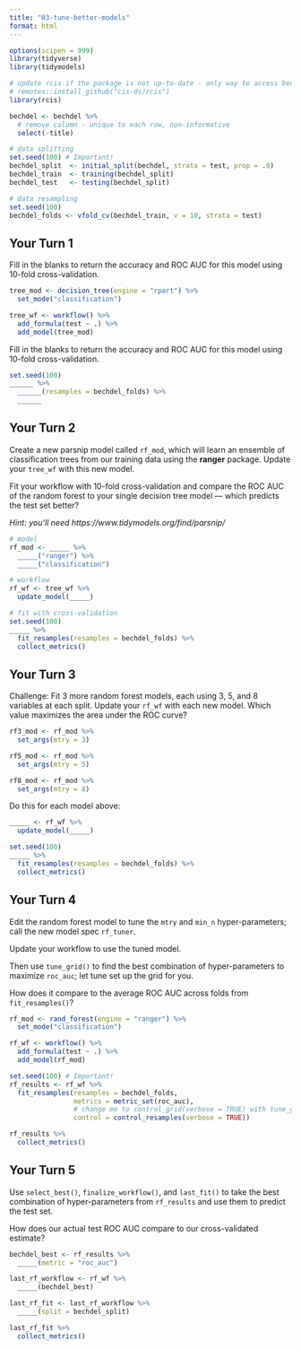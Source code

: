 ```yaml
---
title: "03-tune-better-models"
format: html
---
```


```r
options(scipen = 999)
library(tidyverse)
library(tidymodels)

# update rcis if the package is not up-to-date - only way to access bechdel
# remotes::install_github("cis-ds/rcis")
library(rcis)

bechdel <- bechdel %>%
  # remove column - unique to each row, non-informative
  select(-title)

# data splitting
set.seed(100) # Important!
bechdel_split  <- initial_split(bechdel, strata = test, prop = .9)
bechdel_train  <- training(bechdel_split)
bechdel_test   <- testing(bechdel_split)

# data resampling
set.seed(100)
bechdel_folds <- vfold_cv(bechdel_train, v = 10, strata = test)
```

## Your Turn 1

Fill in the blanks to return the accuracy and ROC AUC for this model using 10-fold cross-validation.

```r
tree_mod <- decision_tree(engine = "rpart") %>%
  set_mode("classification")

tree_wf <- workflow() %>%
  add_formula(test ~ .) %>%
  add_model(tree_mod)
```

Fill in the blanks to return the accuracy and ROC AUC for this model using 10-fold cross-validation.

```r
set.seed(100)
______ %>% 
  ______(resamples = bechdel_folds) %>% 
  ______
```

## Your Turn 2

Create a new parsnip model called `rf_mod`, which will learn an ensemble of classification trees from our training data using the **ranger** package. Update your `tree_wf` with this new model.

Fit your workflow with 10-fold cross-validation and compare the ROC AUC of the random forest to your single decision tree model --- which predicts the test set better?

*Hint: you'll need https://www.tidymodels.org/find/parsnip/*

```r
# model
rf_mod <- _____ %>% 
  _____("ranger") %>% 
  _____("classification")

# workflow
rf_wf <- tree_wf %>% 
  update_model(_____)

# fit with cross-validation
set.seed(100)
_____ %>% 
  fit_resamples(resamples = bechdel_folds) %>% 
  collect_metrics()
```

## Your Turn 3

Challenge: Fit 3 more random forest models, each using 3, 5, and 8 variables at each split. Update your `rf_wf` with each new model. Which value maximizes the area under the ROC curve?

```r
rf3_mod <- rf_mod %>% 
  set_args(mtry = 3) 

rf5_mod <- rf_mod %>% 
  set_args(mtry = 5) 

rf8_mod <- rf_mod %>% 
  set_args(mtry = 8) 
```

Do this for each model above:

```r
_____ <- rf_wf %>% 
  update_model(_____)

set.seed(100)
_____ %>% 
  fit_resamples(resamples = bechdel_folds) %>% 
  collect_metrics()
```

## Your Turn 4

Edit the random forest model to tune the `mtry` and `min_n` hyper-parameters; call the new model spec `rf_tuner`.

Update your workflow to use the tuned model.

Then use `tune_grid()` to find the best combination of hyper-parameters to maximize `roc_auc`; let tune set up the grid for you.

How does it compare to the average ROC AUC across folds from `fit_resamples()`?

```r
rf_mod <- rand_forest(engine = "ranger") %>% 
  set_mode("classification")

rf_wf <- workflow() %>% 
  add_formula(test ~ .) %>% 
  add_model(rf_mod)

set.seed(100) # Important!
rf_results <- rf_wf %>% 
  fit_resamples(resamples = bechdel_folds,
                metrics = metric_set(roc_auc),
                # change me to control_grid(verbose = TRUE) with tune_grid
                control = control_resamples(verbose = TRUE))

rf_results %>% 
  collect_metrics()
```

## Your Turn 5

Use `select_best()`, `finalize_workflow()`, and `last_fit()` to take the best combination of hyper-parameters from `rf_results` and use them to predict the test set.

How does our actual test ROC AUC compare to our cross-validated estimate?

```r
bechdel_best <- rf_results %>% 
  _____(metric = "roc_auc")

last_rf_workflow <- rf_wf %>%
  _____(bechdel_best) 

last_rf_fit <- last_rf_workflow %>% 
  _____(split = bechdel_split)

last_rf_fit %>% 
  collect_metrics()
```

